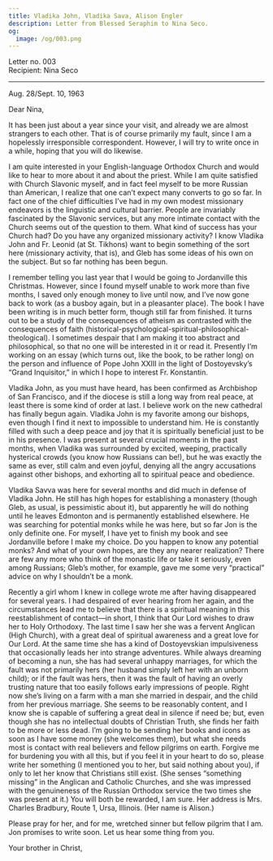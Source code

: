 ```yaml
---
title: Vladika John, Vladika Sava, Alison Engler
description: Letter from Blessed Seraphim to Nina Seco.
og:
  image: /og/003.png
---
```


<div style={{textAlign:'right', fontFamily:'monospace'}}>Letter no. 003</div>
<div style={{textAlign:'left', fontFamily:'monospace'}}>Recipient: Nina Seco</div>

---

Aug. 28/Sept. 10, 1963

Dear Nina,

It has been just about a year since your visit, and already we are almost strangers to each other. That is of course primarily my fault, since I am a hopelessly irresponsible correspondent. However, I will try to write once in a while, hoping that you will do likewise.

I am quite interested in your English-language Orthodox Church and would like to hear to more about it and about the priest. While I am quite satisfied with Church Slavonic myself, and in fact feel myself to be more Russian than American, I realize that one can’t expect many converts to go so far. In fact one of the chief difficulties I’ve had in my own modest missionary endeavors is the linguistic and cultural barrier. People are invariably fascinated by the Slavonic services, but any more intimate contact with the Church seems out of the question to them. What kind of success has your Church had? Do you have any organized missionary activity? I know Vladika John and Fr. Leonid (at St. Tikhons) want to begin something of the sort here (missionary activity, that is), and Gleb has some ideas of his own on the subject. But so far nothing has been begun.

I remember telling you last year that I would be going to Jordanville this Christmas. However, since I found myself unable to work more than five months, I saved only enough money to live until now, and I’ve now gone back to work (as a busboy again, but in a pleasanter place). The book I have been writing is in much better form, though still far from finished. It turns out to be a study of the consequences of atheism as contrasted with the consequences of faith (historical-psychological-spiritual-philosophical-theological). I sometimes despair that I am making it too abstract and philosophical, so that no one will be interested in it or read it. Presently I’m working on an essay (which turns out, like the book, to be rather long) on the person and influence of Pope John XXIII in the light of Dostoyevsky’s “Grand Inquisitor,” in which I hope to interest Fr. Konstantin.

Vladika John, as you must have heard, has been confirmed as Archbishop of San Francisco, and if the diocese is still a long way from real peace, at least there is some kind of order at last. I believe work on the new cathedral has finally begun again. Vladika John is my favorite among our bishops, even though I find it next to impossible to understand him. He is constantly filled with such a deep peace and joy that it is spiritually beneficial just to be in his presence. I was present at several crucial moments in the past months, when Vladika was surrounded by excited, weeping, practically hysterical crowds (you know how Russians can be!), but he was exactly the same as ever, still calm and even joyful, denying all the angry accusations against other bishops, and exhorting all to spiritual peace and obedience.

Vladika Savva was here for several months and did much in defense of Vladika John. He still has high hopes for establishing a monastery (though Gleb, as usual, is pessimistic about it), but apparently he will do nothing until he leaves Edmonton and is permanently established elsewhere. He was searching for potential monks while he was here, but so far Jon is the only definite one. For myself, I have yet to finish my book and see Jordanville before I make my choice. Do you happen to know any potential monks? And what of your own hopes, are they any nearer realization? There are few any more who think of the monastic life or take it seriously, even among Russians; Gleb’s mother, for example, gave me some very “practical” advice on why I shouldn’t be a monk.

Recently a girl whom I knew in college wrote me after having disappeared for several years. I had despaired of ever hearing from her again, and the circumstances lead me to believe that there is a spiritual meaning in this reestablishment of contact—in short, I think that Our Lord wishes to draw her to Holy Orthodoxy. The last time I saw her she was a fervent Anglican (High Church), with a great deal of spiritual awareness and a great love for Our Lord. At the same time she has a kind of Dostoyevskian impulsiveness that occasionally leads her into strange adventures. While always dreaming of becoming a nun, she has had several unhappy marriages, for which the fault was not primarily hers (her husband simply left her with an unborn child); or if the fault was hers, then it was the fault of having an overly trusting nature that too easily follows early impressions of people. Right now she’s living on a farm with a man she married in despair, and the child from her previous marriage. She seems to be reasonably content, and I know she is capable of suffering a great deal in silence if need be; but, even though she has no intellectual doubts of Christian Truth, she finds her faith to be more or less dead. I’m going to be sending her books and icons as soon as I have some money (she welcomes them), but what she needs most is contact with real believers and fellow pilgrims on earth. Forgive me for burdening you with all this, but if you feel it in your heart to do so, please write her something (I mentioned you to her, but said nothing about you), if only to let her know that Christians still exist. (She senses “something missing” in the Anglican and Catholic Churches, and she was impressed with the genuineness of the Russian Orthodox service the two times she was present at it.) You will both be rewarded, I am sure. Her address is Mrs. Charles Bradbury, Route 1, Ursa, Illinois. (Her name is Alison.)

Please pray for her, and for me, wretched sinner but fellow pilgrim that I am. Jon promises to write soon. Let us hear some thing from you.

Your brother in Christ,